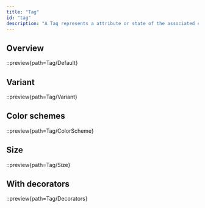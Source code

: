 ```yaml
---
title: "Tag"
id: "tag"
description: "A Tag represents a attribute or state of the associated element."
---
```


## Overview

::preview{path=Tag/Default}

## Variant

::preview{path=Tag/Variant}

## Color schemes

::preview{path=Tag/ColorScheme}

## Size

::preview{path=Tag/Size}

## With decorators

::preview{path=Tag/Decorators}
